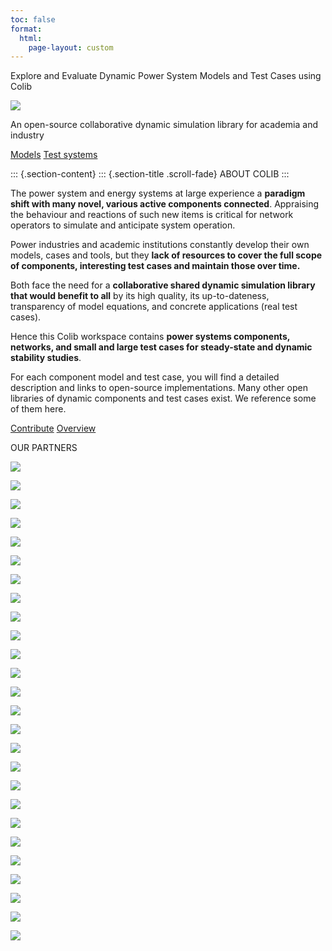 ```yaml
---
toc: false
format:
  html:
    page-layout: custom
---
```


::: {.main-header}
::: {.hero-banner}
::: {.hero-content}
::: {.hero-text .fade-in-right}
Explore and Evaluate Dynamic Power System Models and Test Cases using Colib
:::
::: {.hero-image .fade-in-left}
![](assets/img/HVDC_model_modelica.png){.hero-diagram}
:::
:::
::: {.hero-subcontent .fade-in-up}
::: {.hero-subcontent-text}
An open-source collaborative dynamic simulation library for academia and industry
:::
::: {.button-group}
[Models](models/index.qmd){.btn-main} [Test systems](test_cases.qmd){.btn-main}
:::
:::
:::
:::

::: {.section-content}
::: {.section-title .scroll-fade}
ABOUT COLIB
:::

::: {.flex-row .scroll-fade}
::: {.col-md-6 .scroll-fade}
The power system and energy systems at large experience a **paradigm shift with many novel, various active components connected**. Appraising the behaviour and reactions of such new items is critical for network operators to simulate and anticipate system operation.

Power industries and academic institutions constantly develop their own models, cases and tools, but they **lack of resources to cover the full scope of components, interesting test cases and maintain those over time.**
:::
::: {.col-md-6 .scroll-fade}
Both face the need for a **collaborative shared dynamic simulation library that would benefit to all** by its high quality, its up-to-dateness, transparency of model equations, and concrete applications (real test cases).

Hence this Colib workspace contains **power systems components, networks, and small and large test cases for steady-state and dynamic stability studies**.
:::
:::

For each component model and test case, you will find a detailed description and links to open-source implementations. Many other open libraries of dynamic components and test cases exist. We reference some of them here.

::: {.button-group}
[Contribute](models.qmd){.btn-main} [Overview](test_cases.qmd){.btn-main}
:::

::: {.partner-section .scroll-fade}
::: {.section-title}
OUR PARTNERS
:::

::: {.partner-logos}

::: {.parter-logo .scroll-fade}
![](assets/img/colib_logos/AIR_LIQUIDE.svg.png){.parter-logo-img-lg}
:::

::: {.parter-logo .scroll-fade}
![](assets/img/colib_logos/Alliander.png){.parter-logo-img-lg}
:::

::: {.parter-logo .scroll-fade}
![](assets/img/colib_logos/Cyprus_University_of_Technology.png){.parter-logo-img-lg}
:::

::: {.parter-logo .scroll-fade}
![](assets/img/colib_logos/Danmarks_Tekniske_Universitet_(logo).svg){.parter-logo-img-lg}
:::

::: {.parter-logo .scroll-fade}
![](assets/img/colib_logos/EDF.svg.png){.parter-logo-img-lg}
:::

::: {.parter-logo .scroll-fade}
![](assets/img/colib_logos/Eindhoven_University.svg.png){.parter-logo-img-lg}
:::

::: {.parter-logo .scroll-fade}
![](assets/img/colib_logos/ELES_logo.svg){.parter-logo-img-lg}
:::

::: {.parter-logo .scroll-fade}
![](assets/img/colib_logos/EPRI.webp){.parter-logo-img-lg}
:::

::: {.parter-logo .scroll-fade}
![](assets/img/colib_logos/ETH_Zurich.svg.png){.parter-logo-img-lg}
:::

::: {.parter-logo .scroll-fade}
![](assets/img/colib_logos/Fraunhofer-Gesellschaft_2009_logo.svg){.parter-logo-img-lg}
:::

::: {.parter-logo .scroll-fade}
![](assets/img/colib_logos/HEDNO-PANTONE.webp){.parter-logo-img-lg}
:::

::: {.parter-logo .scroll-fade}
![](assets/img/colib_logos/Hydro-Quebec.svg){.parter-logo-img-lg}
:::

::: {.parter-logo .scroll-fade}
![](assets/img/colib_logos/INESCTEC.webp){.parter-logo-img-lg}
:::

::: {.parter-logo .scroll-fade}
![](assets/img/colib_logos/NaTran.svg.png){.parter-logo-img-lg}
:::

::: {.parter-logo .scroll-fade}
![](assets/img/colib_logos/NTUA.webp){.parter-logo-img-lg}
:::

::: {.parter-logo .scroll-fade}
![](assets/img/colib_logos/RTE.svg){.parter-logo-img-lg}
:::

::: {.parter-logo .scroll-fade}
![](assets/img/colib_logos/RWTH.svg){.parter-logo-img-lg}
:::

::: {.parter-logo .scroll-fade}
![](assets/img/colib_logos/Swissgrid.svg){.parter-logo-img-lg}
:::

::: {.parter-logo .scroll-fade}
![](assets/img/colib_logos/Tennet.svg){.parter-logo-img-lg}
:::

::: {.parter-logo .scroll-fade}
![](assets/img/colib_logos/TotalEnergies.svg){.parter-logo-img-lg}
:::

::: {.parter-logo .scroll-fade}
![](assets/img/colib_logos/TUDELFT.svg){.parter-logo-img-lg}
:::

::: {.parter-logo .scroll-fade}
![](assets/img/colib_logos/Universitat_Duisburg-Essen.svg.png){.parter-logo-img-lg}
:::

::: {.parter-logo .scroll-fade}
![](assets/img/colib_logos/ul.svg){.parter-logo-img-lg}
:::

::: {.parter-logo .scroll-fade}
![](assets/img/colib_logos/Universite_Grenoble_Alpes.svg.png){.parter-logo-img-lg}
:::

::: {.parter-logo .scroll-fade}
![](assets/img/colib_logos/UPC.svg.png){.parter-logo-img-lg}
:::

::: {.parter-logo .scroll-fade}
![](assets/img/colib_logos/universidad-pontificia-de-comillas.svg){.parter-logo-img-lg}
:::





:::
:::

<script>
// Intersection Observer for scroll-based fade effects
document.addEventListener('DOMContentLoaded', function() {
  const fadeElements = document.querySelectorAll('.scroll-fade');
  
  const observer = new IntersectionObserver((entries) => {
    entries.forEach(entry => {
      if (entry.isIntersecting) {
        entry.target.classList.add('visible');
      }
    });
  }, {
    threshold: 0.1,
    rootMargin: '0px 0px -50px 0px'
  });
  
  fadeElements.forEach(element => {
    observer.observe(element);
  });
});
</script>
